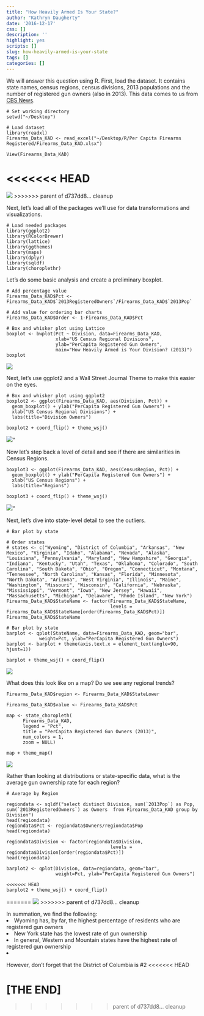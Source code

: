 ```yaml
---
title: "How Heavily Armed Is Your State?"
author: "Kathryn Daugherty"
date: '2016-12-17'
css: []
description: ''
highlight: yes
scripts: []
slug: how-heavily-armed-is-your-state
tags: []
categories: []
---
```


We will answer this question using R.  First, load the dataset. It contains state names, census regions, census divisions, 2013 populations and the number of registered gun owners (also in 2013).  This data comes to us from <a href="http://www.cbsnews.com/pictures/most-heavily-armed-states-in-america/">CBS News</a>.

```
# Set working directory
setwd("~/Desktop")

# Load dataset
library(readxl)
Firearms_Data_KAD <- read_excel("~/Desktop/R/Per Capita Firearms Registered/Firearms_Data_KAD.xlsx")

View(Firearms_Data_KAD)
```
<<<<<<< HEAD
=======
<img src="/post/2016-12-17-how-heavily-armed-is-your-state_files/Firearms_Data_KAD.png">
>>>>>>> parent of d737dd8... cleanup


Next, let's load all of the packages we'll use for data transformations and visualizations.

```
# Load needed packages
library(ggplot2)
library(RColorBrewer)
library(lattice)
library(ggthemes)
library(maps)
library(dplyr)
library(sqldf)
library(choroplethr)
```

Let's do some basic analysis and create a preliminary boxplot.
```
# Add percentage value
Firearms_Data_KAD$Pct <- Firearms_Data_KAD$`2013RegisteredOwners`/Firearms_Data_KAD$`2013Pop`

# Add value for ordering bar charts
Firearms_Data_KAD$Order <- 1-Firearms_Data_KAD$Pct

# Box and whisker plot using Lattice
boxplot <- bwplot(Pct ~ Division, data=Firearms_Data_KAD,
                  xlab="US Census Regional Divisions",
                  ylab="PerCapita Registered Gun Owners",
                  main="How Heavily Armed is Your Division? (2013)")
boxplot
```
<img src="/post/2016-12-17-how-heavily-armed-is-your-state_files/Rplot.png">

Next, let's use ggplot2 and a Wall Street Journal Theme to make this easier on the eyes.

```
# Box and whisker plot using ggplot2
boxplot2 <- ggplot(Firearms_Data_KAD, aes(Division, Pct)) +
  geom_boxplot() + ylab("PerCapita Registered Gun Owners") +
  xlab("US Census Regional Divisions") + 
  labs(title="Division Owners")

boxplot2 + coord_flip() + theme_wsj()
```

<img src="/post/2016-12-17-how-heavily-armed-is-your-state_files/WSJ.png">"

Now let's step back a level of detail and see if there are similarities in Census Regions.

```
boxplot3 <- ggplot(Firearms_Data_KAD, aes(CensusRegion, Pct)) +
  geom_boxplot() + ylab("PerCapita Registered Gun Owners") +
  xlab("US Census Regions") + 
  labs(title="Regions")

boxplot3 + coord_flip() + theme_wsj()
```

<img src="/post/2016-12-17-how-heavily-armed-is-your-state_files/Regions.png">"

Next, let's dive into state-level detail to see the outliers.

```
# Bar plot by state

# Order states
# states <- c("Wyoming", "District of Columbia", "Arkansas", "New Mexico", "Virginia", "Idaho", "Alabama", "Nevada", "Alaska", "Louisiana", "Pennsylvania", "Maryland", "New Hampshire", "Georgia", "Indiana", "Kentucky", "Utah", "Texas", "Oklahoma", "Colorado", "South Carolina", "South Dakota", "Ohio", "Oregon", "Connecticut", "Montana", "Tennessee", "North Carolina", "Kansas", "Florida", "Minnesota", "North Dakota", "Arizona", "West Virginia", "Illinois", "Maine", "Washington", "Missouri", "Wisconsin", "California", "Nebraska", "Mississippi", "Vermont", "Iowa", "New Jersey", "Hawaii", "Massachusetts", "Michigan", "Delaware", "Rhode Island", "New York")
Firearms_Data_KAD$StateName <- factor(Firearms_Data_KAD$StateName, 
                                      levels = Firearms_Data_KAD$StateName[order(Firearms_Data_KAD$Pct)])
Firearms_Data_KAD$StateName

# Bar plot by state
barplot <- qplot(StateName, data=Firearms_Data_KAD, geom="bar",
            weight=Pct, ylab="PerCapita Registered Gun Owners") 
barplot <- barplot + theme(axis.text.x = element_text(angle=90, hjust=1))

barplot + theme_wsj() + coord_flip()
```

<img src="/post/2016-12-17-how-heavily-armed-is-your-state_files/state_bars.png">

What does this look like on a map?  Do we see any regional trends?

```
Firearms_Data_KAD$region <- Firearms_Data_KAD$StateLower
  
Firearms_Data_KAD$value <- Firearms_Data_KAD$Pct

map <- state_choropleth(
      Firearms_Data_KAD,
      legend = "Pct",
      title = "PerCapita Registered Gun Owners (2013)",
      num_colors = 1,
      zoom = NULL)

map + theme_map()

```

<img src="post/2016-12-17-how-heavily-armed-is-your-state_files/map1.png">

Rather than looking at distributions or state-specific data, what is the average gun ownership rate for each region?

```
# Average by Region

regiondata <- sqldf("select distinct Division, sum(`2013Pop`) as Pop, sum(`2013RegisteredOwners`) as Owners  from Firearms_Data_KAD group by Division")
head(regiondata)
regiondata$Pct <- regiondata$Owners/regiondata$Pop
head(regiondata)

regiondata$Division <- factor(regiondata$Division, 
                                      levels = regiondata$Division[order(regiondata$Pct)])
head(regiondata)

barplot2 <- qplot(Division, data=regiondata, geom="bar",
                  weight=Pct, ylab="PerCapita Registered Gun Owners")

<<<<<<< HEAD
barplot2 + theme_wsj() + coord_flip()
```

=======
<img src="post/2016-12-17-how-heavily-armed-is-your-state_files/regional.png">
>>>>>>> parent of d737dd8... cleanup

In summation, we find the following:
<li>Wyoming has, by far, the highest percentage of residents who are registered gun owners
<li>New York state has the lowest rate of gun ownership
<li>In general, Western and Mountain states have the highest rate of registered gun ownership
<li>However, don't forget that the District of Columbia is #2
<<<<<<< HEAD
<br>

[THE END]
=======

>>>>>>> parent of d737dd8... cleanup
